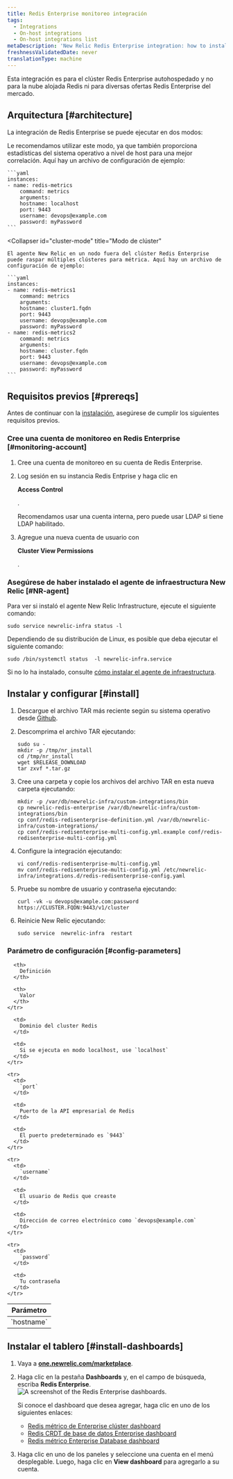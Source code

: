 ```yaml
---
title: Redis Enterprise monitoreo integración
tags:
  - Integrations
  - On-host integrations
  - On-host integrations list
metaDescription: 'New Relic Redis Enterprise integration: how to install it, configure it, and understand the data it reports.'
freshnessValidatedDate: never
translationType: machine
---
```



Esta integración es para el clúster Redis Enterprise autohospedado y no para la nube alojada Redis ni para diversas ofertas Redis Enterprise del mercado.

## Arquitectura [#architecture]

La integración de Redis Enterprise se puede ejecutar en dos modos:

<CollapserGroup>
  <Collapser
    id="localhost-mode"
    title="Modo de host local"
  >
    Le recomendamos utilizar este modo, ya que también proporciona estadísticas del sistema operativo a nivel de host para una mejor correlación. Aquí hay un archivo de configuración de ejemplo:

    ```yaml
    instances:
    - name: redis-metrics
        command: metrics
        arguments:
        hostname: localhost
        port: 9443
        username: devops@example.com
        password: myPassword
    ```
  </Collapser>

  <Collapser
    id="cluster-mode"
    title="Modo de clúster"
  >
    El agente New Relic en un nodo fuera del clúster Redis Enterprise puede raspar múltiples clústeres para métrica. Aquí hay un archivo de configuración de ejemplo:

    ```yaml
    instances:
    - name: redis-metrics1
        command: metrics
        arguments:
        hostname: cluster1.fqdn
        port: 9443
        username: devops@example.com
        password: myPassword
    - name: redis-metrics2
        command: metrics
        arguments:
        hostname: cluster.fqdn
        port: 9443
        username: devops@example.com
        password: myPassword
    ```
  </Collapser>
</CollapserGroup>

## Requisitos previos [#prereqs]

Antes de continuar con la [instalación](#install), asegúrese de cumplir los siguientes requisitos previos.

### Cree una cuenta de monitoreo en Redis Enterprise [#monitoring-account]

1. Cree una cuenta de monitoreo en su cuenta de Redis Enterprise.

2. Log sesión en su instancia Redis Entprise y haga clic en

   <DoNotTranslate>**Access Control**</DoNotTranslate>

   .

   <Callout variant="tip">Recomendamos usar una cuenta interna, pero puede usar LDAP si tiene LDAP habilitado.</Callout>

3. Agregue una nueva cuenta de usuario con

   <DoNotTranslate>**Cluster View Permissions**</DoNotTranslate>

   .

### Asegúrese de haber instalado el agente de infraestructura New Relic [#NR-agent]

Para ver si instaló el agente New Relic Infrastructure, ejecute el siguiente comando:

```shell
sudo service newrelic-infra status -l
```

Dependiendo de su distribución de Linux, es posible que deba ejecutar el siguiente comando:

```shell
sudo /bin/systemctl status  -l newrelic-infra.service
```

Si no lo ha instalado, consulte [cómo instalar el agente de infraestructura](/docs/infrastructure/install-infrastructure-agent/get-started/install-infrastructure-agent/).

## Instalar y configurar [#install]

1. Descargue el archivo TAR más reciente según su sistema operativo desde [Github](https://github.com/redis-field-engineering/newrelic-redis-enterprise/releases).

2. Descomprima el archivo TAR ejecutando:

   ```shell
   sudo su -
   mkdir -p /tmp/nr_install
   cd /tmp/nr_install
   wget $RELEASE_DOWNLOAD
   tar zxvf *.tar.gz 
   ```

3. Cree una carpeta y copie los archivos del archivo TAR en esta nueva carpeta ejecutando:

   ```shell
   mkdir -p /var/db/newrelic-infra/custom-integrations/bin
   cp newrelic-redis-enterprise /var/db/newrelic-infra/custom-integrations/bin
   cp conf/redis-redisenterprise-definition.yml /var/db/newrelic-infra/custom-integrations/
   cp conf/redis-redisenterprise-multi-config.yml.example conf/redis-redisenterprise-multi-config.yml
   ```

4. Configure la integración ejecutando:

   ```shell
   vi conf/redis-redisenterprise-multi-config.yml
   mv conf/redis-redisenterprise-multi-config.yml /etc/newrelic-infra/integrations.d/redis-redisenterprise-config.yaml
   ```

5. Pruebe su nombre de usuario y contraseña ejecutando:

   ```shell
   curl -vk -u devops@example.com:password https://CLUSTER.FQDN:9443/v1/cluster
   ```

6. Reinicie New Relic ejecutando:

   ```shell
   sudo service  newrelic-infra  restart
   ```

<InstallFeedback/>

### Parámetro de configuración [#config-parameters]

<table>
  <thead>
    <tr>
      <th style={{ width: "200px" }}>
        Parámetro
      </th>

      <th>
        Definición
      </th>

      <th>
        Valor
      </th>
    </tr>
  </thead>

  <tbody>
    <tr>
      <td>
        `hostname`
      </td>

      <td>
        Dominio del cluster Redis
      </td>

      <td>
        Si se ejecuta en modo localhost, use `localhost`
      </td>
    </tr>

    <tr>
      <td>
        `port`
      </td>

      <td>
        Puerto de la API empresarial de Redis
      </td>

      <td>
        El puerto predeterminado es `9443`
      </td>
    </tr>

    <tr>
      <td>
        `username`
      </td>

      <td>
        El usuario de Redis que creaste
      </td>

      <td>
        Dirección de correo electrónico como `devops@example.com`
      </td>
    </tr>

    <tr>
      <td>
        `password`
      </td>

      <td>
        Tu contraseña
      </td>
    </tr>
  </tbody>
</table>

## Instalar el tablero [#install-dashboards]

1. Vaya a <DoNotTranslate>**[one.newrelic.com/marketplace](https://one.newrelic.com/marketplace)**</DoNotTranslate>.

2. Haga clic en la pestaña <DoNotTranslate>**Dashboards**</DoNotTranslate> y, en el campo de búsqueda, escriba <DoNotTranslate>**Redis Enterprise**</DoNotTranslate>.<img title="Redis Enterprise dashboards" alt="A screenshot of the Redis Enterprise dashboards." src={infrastructureRedisEnterpriseDashboard}/>

   <Callout variant="tip">
     Si conoce el dashboard que desea agregar, haga clic en uno de los siguientes enlaces:

     * [Redis métrico de Enterprise clúster dashboard](https://one.newrelic.com/marketplace?state=51bb87db-0e38-0700-be7a-8fb16d608735)
     * [Redis CRDT de base de datos Enterprise dashboard](https://one.newrelic.com/marketplace?state=3dd588b8-ef40-85b6-17f5-49ca63ad25e3)
     * [Redis métrico Enterprise Database dashboard](https://one.newrelic.com/marketplace?state=8d596a92-8338-1657-4b08-3c520845fec6)
   </Callout>

3. Haga clic en uno de los paneles y seleccione una cuenta en el menú desplegable. Luego, haga clic en <DoNotTranslate>**View dashboard**</DoNotTranslate> para agregarlo a su cuenta.